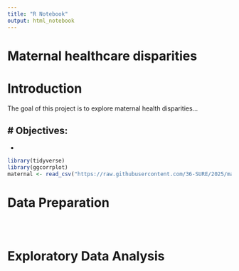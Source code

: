 ```yaml
---
title: "R Notebook"
output: html_notebook
---
```

# Maternal healthcare disparities

# Introduction
The goal of this project is to explore maternal health disparities...

# Objectives:
- 
- 
```r
library(tidyverse)
library(ggcorrplot)
maternal <- read_csv("https://raw.githubusercontent.com/36-SURE/2025/main/data/maternal.csv")
```
# Data Preparation
```r

```
```r

```

```r

```
# Exploratory Data Analysis
```r

```


```r

```

```r

```


```r

```


```r

```


```r
```


```r
```


```r
```


